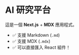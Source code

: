 # AI 研究平台

這是一個 **Next.js** + **MDX** 應用程式。

- ✅ 支援 Markdown (`.md`)
- ✅ 支援 MDX (`.mdx`)
- ✅ 可以直接匯入 React 組件！